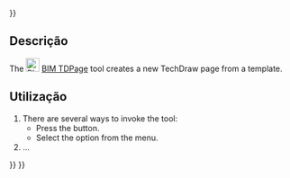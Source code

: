 <languages/>
{{UnfinishedDocu{{#translation:}}}}

<div lang="en" dir="ltr" class="mw-content-ltr">
{{Docnav
|[[Arch_SectionPlane|SectionPlane]]
|[[BIM_TDView|TDView]]
|[[BIM_Workbench|BIM]]
|IconL=Arch_SectionPlane.svg
|IconR=BIM_TDView.svg
|IconC=Workbench_BIM.svg
}}
</div>

<div lang="en" dir="ltr" class="mw-content-ltr">
{{GuiCommand
|Name=BIM TDPage
|MenuLocation=Annotation → Page
|Workbenches=[[BIM_Workbench|BIM]]
|Shortcut=
|Version=1.0
|SeeAlso=
}}
</div>

<span id="Description"></span>
== Descrição ==

<div lang="en" dir="ltr" class="mw-content-ltr">
The [[Image:BIM_TDPage.svg|24px]] [[BIM_TDPage|BIM TDPage]] tool creates a new TechDraw page from a template.
</div>

<span id="Usage"></span>
==Utilização==

<div lang="en" dir="ltr" class="mw-content-ltr">
# There are several ways to invoke the tool:
#* Press the {{Button|[[Image:BIM_TDPage.svg|16px]] [[BIM_TDPage|Page]]}} button.
#* Select the {{MenuCommand|Annotation → [[Image:BIM_TDPage.svg|16px]] Page}} option from the menu.
# ...
</div>


<div lang="en" dir="ltr" class="mw-content-ltr">
{{Docnav
|[[Arch_SectionPlane|SectionPlane]]
|[[BIM_TDView|TDView]]
|[[BIM_Workbench|BIM]]
|IconL=Arch_SectionPlane.svg
|IconR=BIM_TDView.svg
|IconC=Workbench_BIM.svg
}}
</div>

{{BIM_Tools_navi{{#translation:}}}}
{{Userdocnavi{{#translation:}}}}